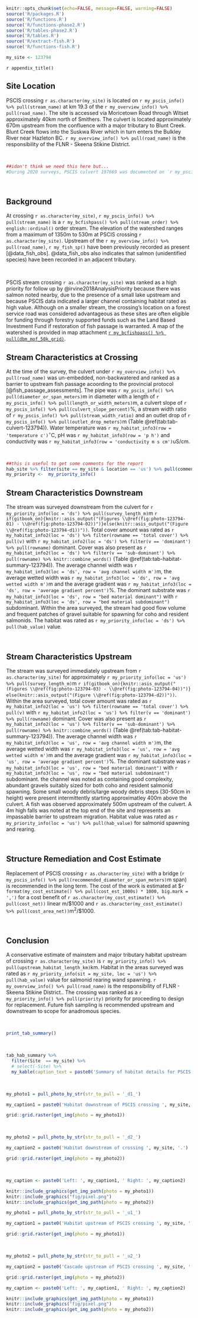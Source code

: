 
```r
knitr::opts_chunk$set(echo=FALSE, message=FALSE, warning=FALSE)
source('R/packages.R')
source('R/functions.R')
source('R/functions-phase2.R')
source('R/tables-phase2.R')
source('R/tables.R')
source('R/extract-fish.R')
source('R/functions-fish.R')


```



```r
my_site <- 123794

```

`r appendix_title()`

## Site Location {-}

PSCIS crossing `r as.character(my_site)` is located on `r my_pscis_info() %>% pull(stream_name)` at km 19.3 of the `r my_overview_info() %>% pull(road_name)`.  The site is accessed via Moricetown Road through Witset approximately 40km north of Smithers.  The culvert is located approximately 670m upstream from the confluence with a major tributary to Blunt Creek.  Blunt Creek flows into the Suskwa River which in turn enters the Bulkley River near Hazleton BC. `r my_overview_info() %>% pull(road_name)` is the responsibility of the FLNR - Skeena Stikine District.



<br>

```r
##idon't think we need this here but...
#During 2020 surveys, PSCIS culvert 197669 was documented on `r my_pscis_info() %>% pull(stream_name)`, 1.2km upstream of the FSR.

```

<br>

## Background {-}


At crossing `r as.character(my_site)`, `r my_pscis_info() %>% pull(stream_name)` is a `r my_bcfishpass() %>% pull(stream_order) %>% english::ordinal()` order stream. The elevation of the watershed ranges from a maximum of 1350m to 530m at PSCIS crossing `r as.character(my_site)`. Upstream of the `r my_overview_info() %>% pull(road_name)`, `r my_fish_sp()` have been previously recorded as present [@data_fish_obs]. @data_fish_obs also indicates that salmon (unidentified species) have been recorded in an adjacent tributary. 

<br>

PSCIS stream crossing `r as.character(my_site)` was ranked as a high priority for follow up by @irvine2018AnalysisPriority because there was salmon noted nearby, due to the presence of a small lake upstream and because PSCIS data indicated a larger channel containing habitat rated as high value.  Although on a smaller stream, the crossing's location on a forest service road was considered advantageous as these sites are often eligible for funding through forestry supported funds such as the Land Based Investment Fund if restoration of fish passage is warranted.  A map of the watershed is provided in map attachment [`r my_bcfishpass() %>% pull(dbm_mof_50k_grid)`](`r my_mapsheet()`).


## Stream Characteristics at Crossing {-}

At the time of the survey, the culvert under `r my_overview_info() %>% pull(road_name)` was un-embedded, non-backwatered and ranked as a barrier to upstream fish passage acoording to the provincial protocol [@fish_passage_assessments]. The pipe was `r my_pscis_info() %>% pull(diameter_or_span_meters)`m in diameter with a length of `r my_pscis_info() %>% pull(length_or_width_meters)`m, a culvert slope of `r my_pscis_info() %>% pull(culvert_slope_percent)`%, a stream width ratio of `r my_pscis_info() %>% pull(stream_width_ratio)` and an outlet drop of `r my_pscis_info() %>% pull(outlet_drop_meters)`m (Table \@ref(tab:tab-culvert-123794)). Water temperature was `r my_habitat_info3(row = 'temperature c')`$^\circ$C, pH was `r my_habitat_info3(row = 'p h')` and conductivity was `r my_habitat_info3(row = 'conductivity m s cm')`uS/cm.


<br>

```r
##this is useful to get some comments for the report
hab_site %>% filter(site == my_site & location == 'us') %>% pull(comments)
my_priority <-  my_priority_info()

```

## Stream Characteristics Downstream {-}

The stream was surveyed downstream from the culvert for `r my_priority_info(loc = 'ds') %>% pull(survey_length_m)`m `r if(gitbook_on){knitr::asis_output("(Figures \\@ref(fig:photo-123794-01) - \\@ref(fig:photo-123794-02))")}else(knitr::asis_output("(Figure \\@ref(fig:photo-123794-d1))"))`. Total cover amount was rated as `r my_habitat_info2(loc = 'ds') %>% filter(rowname == 'total cover') %>% pull(v)` with  `r my_habitat_info2(loc = 'ds') %>% filter(v == 'dominant') %>% pull(rowname)` dominant. Cover was also present as `r my_habitat_info2(loc = 'ds') %>% filter(v == 'sub-dominant') %>% pull(rowname) %>% knitr::combine_words()` (Table \@ref(tab:tab-habitat-summary-123794)). The average channel width was `r my_habitat_info3(loc = 'ds', row = 'avg channel width m')`m, the average wetted width was `r my_habitat_info3(loc = 'ds', row = 'avg wetted width m')`m and the average gradient was `r my_habitat_info3(loc = 'ds', row = 'average gradient percent')`%. The dominant substrate was `r my_habitat_info3(loc = 'ds', row = "bed material dominant")` with `r my_habitat_info3(loc = 'ds', row = "bed material subdominant")` subdominant. Within the area surveyed, the stream had good flow volume and frequent patches of gravel suitable for spawning for coho and resident salmonids.  The habitat was rated as `r my_priority_info(loc = 'ds') %>%  pull(hab_value)` value.

<br>

## Stream Characteristics Upstream {-}

The stream was surveyed immediately upstream from `r as.character(my_site)` for approximately `r my_priority_info(loc = 'us') %>% pull(survey_length_m)`m `r if(gitbook_on){knitr::asis_output("(Figures \\@ref(fig:photo-123794-03) - \\@ref(fig:photo-123794-04))")} else(knitr::asis_output("(Figure \\@ref(fig:photo-123794-d2))"))`. Within the area surveyed, total cover amount was rated as `r my_habitat_info2(loc = 'us') %>% filter(rowname == 'total cover') %>% pull(v)` with  `r my_habitat_info2(loc = 'us') %>% filter(v == 'dominant') %>% pull(rowname)` dominant. Cover was also present as `r my_habitat_info2(loc = 'us') %>% filter(v == 'sub-dominant') %>% pull(rowname) %>% knitr::combine_words()` (Table \@ref(tab:tab-habitat-summary-123794)). The average channel width was `r my_habitat_info3(loc = 'us', row = 'avg channel width m')`m, the average wetted width was `r my_habitat_info3(loc = 'us', row = 'avg wetted width m')`m and the average gradient was `r my_habitat_info3(loc = 'us', row = 'average gradient percent')`%.  The dominant substrate was `r my_habitat_info3(loc = 'us', row = "bed material dominant")` with `r my_habitat_info3(loc = 'us', row = "bed material subdominant")` subdominant. the channel was noted as containing good complexity, abundant gravels suitably sized for both coho and resident salmonid spawning. Some small woody debris/large woody debris steps (30-50cm in height) were present intermittently starting approximatley 400m above the culvert. A fish was observed approximately 500m upstream of the culvert. A 4m high falls was noted at the top end of the site and represents an impassable barrier to upstream migration. Habitat value was rated as `r my_priority_info(loc = 'us') %>% pull(hab_value)` for salmonid spawning and rearing. 

<br>

## Structure Remediation and Cost Estimate {-}

Replacement of PSCIS crossing `r as.character(my_site)` with a bridge (`r my_pscis_info() %>% pull(recommended_diameter_or_span_meters)`m span) is recommended in the long term. The cost of the work is estimated at \$`r format(my_cost_estimate() %>% pull(cost_est_1000s) * 1000, big.mark = ',')` for a cost benefit of `r as.character(my_cost_estimate() %>% pull(cost_net))` linear m/\$1000 and `r as.character(my_cost_estimate() %>% pull(cost_area_net))`m^2^/\$1000.


<br>


## Conclusion {-}

A conservative estimate of mainstem and major tributary habitat upstream of crossing `r as.character(my_site)` is `r my_priority_info() %>% pull(upstream_habitat_length_km)`km.  Habitat in the areas surveyed was rated as `r my_priority_info(sit = my_site, loc = 'us') %>% pull(hab_value)` value for salmonid rearing wand spawning. `r my_overview_info() %>% pull(road_name)` is the responsibility of FLNR - Skeena Stikine District..  The crossing was ranked as a `r my_priority_info() %>% pull(priority)` priority for proceeding to design for replacement. Future fish sampling is recommended upstream and downstream to scope for anadromous species. 

<!-- this is a bit strange but the pages.js will not build beyond this so we leave for now -->
<!-- `r if(gitbook_on){knitr::asis_output("<br>")} else knitr::asis_output("\\pagebreak")` -->

<br>

```r
print_tab_summary()

```


<br>

```r
tab_hab_summary %>% 
  filter(Site  == my_site) %>% 
  # select(-Site) %>% 
  my_kable(caption_text = paste0('Summary of habitat details for PSCIS crossing ', my_site, '.')) 

```

<br>


```r
my_photo1 = pull_photo_by_str(str_to_pull = '_d1_')

my_caption1 = paste0('Habitat downstream of PSCIS crossing ', my_site, '.')

```

```r
grid::grid.raster(get_img(photo = my_photo1))
```

<br>

```r
my_photo2 = pull_photo_by_str(str_to_pull = '_d2_')

my_caption2 = paste0('Habitat downstream of crossing ', my_site, '.')
```

```r
grid::grid.raster(get_img(photo = my_photo2))

```

<br>

```r

my_caption <- paste0('Left: ', my_caption1, ' Right: ', my_caption2)

knitr::include_graphics(get_img_path(photo = my_photo1))
knitr::include_graphics("fig/pixel.png")
knitr::include_graphics(get_img_path(photo = my_photo2))
```


```r
my_photo1 = pull_photo_by_str(str_to_pull = '_u1_')

my_caption1 = paste0('Habitat upstream of PSCIS crossing ', my_site, '.')
```

```r
grid::grid.raster(get_img(photo = my_photo1))

```

<br>

```r
my_photo2 = pull_photo_by_str(str_to_pull = '_u2_')

my_caption2 = paste0('Cascade upstream of PSCIS crossing ', my_site, '.')

```

```r
grid::grid.raster(get_img(photo = my_photo2))
```

```r

my_caption <- paste0('Left: ', my_caption1, ' Right: ', my_caption2)

knitr::include_graphics(get_img_path(photo = my_photo1))
knitr::include_graphics("fig/pixel.png")
knitr::include_graphics(get_img_path(photo = my_photo2))
```
